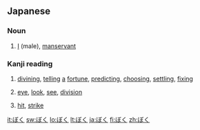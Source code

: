 ==Japanese==
===Noun===
{{ja-noun|h|rom=boku|hidx=ほく'}}

# {{ja-def|僕}} [[I]] (male), [[manservant]]

===Kanji reading===
{{ja-kanjireading|rom=boku|hidx=ほく'}}

# {{ja-def|卜}} [[divining]], [[telling]] [[a]] [[fortune]], [[predicting]], [[choosing]], [[settling]], [[fixing]]
# {{ja-def|目}} [[eye]], [[look]], [[see]], [[division]]
# {{ja-def|撲}} [[hit]], [[strike]]

[[it:ぼく]]
[[sw:ぼく]]
[[lo:ぼく]]
[[lt:ぼく]]
[[ja:ぼく]]
[[fi:ぼく]]
[[zh:ぼく]]
